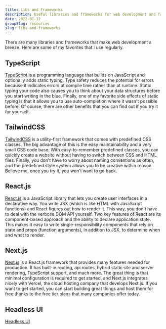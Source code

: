 ```yaml
---
title: Libs and Frameworks
description: Useful libraries and frameworks for web development and frontend engineering.
date: 2022-01-12
groupSlug: resources
slug: libs-and-frameworks
---
```


There are many libraries and frameworks that make web development a breeze.
Here are some of my favorites that I use regularly.

## TypeScript

[TypeScript](https://www.typescriptlang.org/) is a programming language that builds on JavaScript and optionally adds static typing.
Type safety reduces the potential for errors because it indicates errors at compile time rather than at runtime.
Static typing your code also causes you to think about your data structures before you start writing in the blue.
Finally, one of my favorite side effects of static typing is that it allows you to use auto-completion where it wasn't possible before.
Of course, there are other benefits that you can find out if you try it for yourself.

## TailwindCSS

[TailwindCSS](https://tailwindcss.com/) is a utility-first framework that comes with predefined CSS classes.
The big advantage of this is the easy maintainability and a very small CSS code base.
With easy-to-remember predefined classes, you can quickly create a website without having to switch between CSS and HTML files.
Finally, you don't have to worry about naming conventions as often, and the predefined style system allows you to be creative within reason.
Believe me, once you try it, you won't want to go back.

## React.js

[React.js](https://reactjs.org/) is a JavaScript library that lets you create user interfaces in a declarative way.
You write JSX (which is like HTML with JavaScript functions) and React figures out how to render it.
This way, you don't have to deal with the verbose DOM API yourself.
Two key features of React are its component-based approach and the ability to declare application state.
This makes it easy to write single-responsibility components that rely on state and props (function arguments), in addition to JSX, to determine when and what to render.

## Next.js

[Next.js](https://nextjs.org/) is a React.js framework that provides many features needed for production.
It has built-in routing, api routes, hybrid static site and server rendering, TypeScript support, and much more.
The great thing is that minimal configuration is required to get started, and Next.js integrates nicely with Vercel, the cloud hosting company that develops Next.js.
If you want to get started, you can start building great things and host them for free thanks to the free tier plans that many companies offer today.

## Headless UI

[Headless UI](https://headlessui.dev/)
